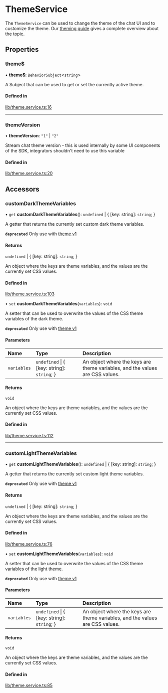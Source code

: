 # ThemeService

The `ThemeService` can be used to change the theme of the chat UI and to customize the theme. Our [theming guide](../theming/introduction.mdx) gives a complete overview about the topic.

## Properties

### theme$

• **theme$**: `BehaviorSubject`<`string`\>

A Subject that can be used to get or set the currently active theme.

#### Defined in

[lib/theme.service.ts:16](https://github.com/GetStream/stream-chat-angular/blob/a8dd268/projects/stream-chat-angular/src/lib/theme.service.ts#L16)

___

### themeVersion

• **themeVersion**: ``"1"`` \| ``"2"``

Stream chat theme version - this is used internally by some UI components of the SDK, integrators shouldn't need to use this variable

#### Defined in

[lib/theme.service.ts:20](https://github.com/GetStream/stream-chat-angular/blob/a8dd268/projects/stream-chat-angular/src/lib/theme.service.ts#L20)

## Accessors

### customDarkThemeVariables

• `get` **customDarkThemeVariables**(): `undefined` \| { [key: string]: `string`;  }

A getter that returns the currently set custom dark theme variables.

**`deprecated`** Only use with [theme v1](../concepts/theming-and-css.mdx)

#### Returns

`undefined` \| { [key: string]: `string`;  }

An object where the keys are theme variables, and the values are the currently set CSS values.

#### Defined in

[lib/theme.service.ts:103](https://github.com/GetStream/stream-chat-angular/blob/a8dd268/projects/stream-chat-angular/src/lib/theme.service.ts#L103)

• `set` **customDarkThemeVariables**(`variables`): `void`

A setter that can be used to overwrite the values of the CSS theme variables of the dark theme.

**`deprecated`** Only use with [theme v1](../concepts/theming-and-css.mdx)

#### Parameters

| Name | Type | Description |
| :------ | :------ | :------ |
| `variables` | `undefined` \| { [key: string]: `string`;  } | An object where the keys are theme variables, and the values are CSS values. |

#### Returns

`void`

An object where the keys are theme variables, and the values are the currently set CSS values.

#### Defined in

[lib/theme.service.ts:112](https://github.com/GetStream/stream-chat-angular/blob/a8dd268/projects/stream-chat-angular/src/lib/theme.service.ts#L112)

___

### customLightThemeVariables

• `get` **customLightThemeVariables**(): `undefined` \| { [key: string]: `string`;  }

A getter that returns the currently set custom light theme variables.

**`deprecated`** Only use with [theme v1](../concepts/theming-and-css.mdx)

#### Returns

`undefined` \| { [key: string]: `string`;  }

An object where the keys are theme variables, and the values are the currently set CSS values.

#### Defined in

[lib/theme.service.ts:76](https://github.com/GetStream/stream-chat-angular/blob/a8dd268/projects/stream-chat-angular/src/lib/theme.service.ts#L76)

• `set` **customLightThemeVariables**(`variables`): `void`

A setter that can be used to overwrite the values of the CSS theme variables of the light theme.

**`deprecated`** Only use with [theme v1](../concepts/theming-and-css.mdx)

#### Parameters

| Name | Type | Description |
| :------ | :------ | :------ |
| `variables` | `undefined` \| { [key: string]: `string`;  } | An object where the keys are theme variables, and the values are CSS values. |

#### Returns

`void`

An object where the keys are theme variables, and the values are the currently set CSS values.

#### Defined in

[lib/theme.service.ts:85](https://github.com/GetStream/stream-chat-angular/blob/a8dd268/projects/stream-chat-angular/src/lib/theme.service.ts#L85)
